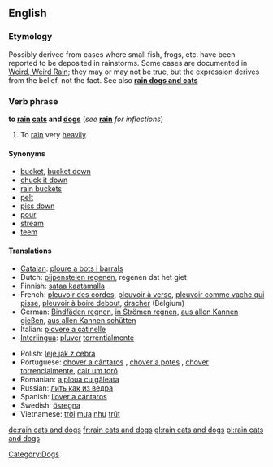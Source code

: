 ==English==

===Etymology===
Possibly derived from cases where small fish, frogs, etc. have been reported to be deposited in rainstorms. Some cases are documented in [http://paranormal.about.com/library/weekly/aa082602a.htm Weird, Weird Rain]; they may or may not be true, but the expression derives from the belief, not the fact. See also '''[[rain dogs and cats]]'''

===Verb phrase===
'''to [[rain]] [[cat]]s and [[dog]]s''' (''see'' '''[[rain]]''' ''for inflections'')

# {{idiom|English}} To [[rain]] very [[heavily]].

====Synonyms====
*[[bucket]], [[bucket down]]
*[[chuck it down]]
*[[rain buckets]]
*[[pelt]]
*[[piss down]] {{italbrac|coarse slang}}
*[[pour]]
*[[stream]]
*[[teem]]

====Translations====
{{top}}
*[[Catalan]]: [[ploure a bots i barrals]]
*Dutch: [[pijpenstelen regenen]], regenen dat het giet
*Finnish: [[sataa kaatamalla]]
*French: [[pleuvoir des cordes]], [[pleuvoir à verse]], [[pleuvoir comme vache qui pisse]], [[pleuvoir à boire debout]], [[dracher]] (Belgium)
*German: [[Bindfäden regnen]], [[in Strömen regnen]], [[aus allen Kannen gießen]], [[aus allen Kannen schütten]]
*Italian: [[piovere a catinelle]]
*[[Interlingua]]: [[pluver]] [[torrentialmente]]
{{mid}}
*Polish: [[leje jak z cebra]]
*Portuguese: [[chover a cântaros]] {{italbrac|Portugal}}, [[chover a potes]] {{italbrac|Portugal}}, [[chover torrencialmente]], [[cair um toró]] {{italbrac|Brazil}}
*Romanian: [[a ploua cu găleata]]
*Russian: [[лить как из ведра]]
*Spanish: [[llover a cántaros]]
*Swedish: [[ösregna]]
*Vietnamese: [[trời]] [[mưa]] [[như]] [[trút]]
{{bottom}}

[[Category:Dogs]]

[[de:rain cats and dogs]]
[[fr:rain cats and dogs]]
[[gl:rain cats and dogs]]
[[pl:rain cats and dogs]]